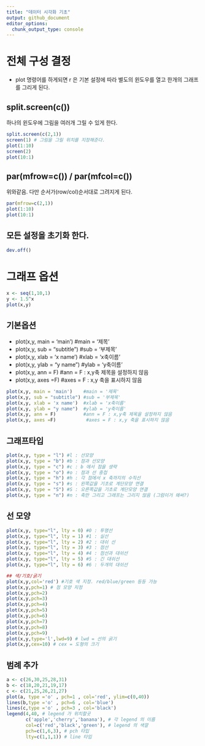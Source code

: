 ```yaml
---
title: "데이터 시각화 기초"
output: github_document
editor_options: 
  chunk_output_type: console
---
```


# 전체 구성 결정
- plot 명령어를 하게되면 r 은 기본 설정에 따라 별도의 윈도우를 열고 한개의 그래프를 그리게 된다.

## split.screen(c())
하나의 윈도우에 그림을 여러개 그릴 수 있게 한다.
```r
split.screen(c(2,1))
screen(1) # 그림을 그릴 위치를 지정해준다.
plot(1:10)
screen(2)
plot(10:1)
```

## par(mfrow=c()) / par(mfcol=c()) 
위와같음. 다만 순서가(row/col)순서대로 그려지게 된다.
```r
par(mfrow=c(2,1))
plot(1:10)
plot(10:1)
```

## 모든 설정을 초기화 한다.
```r
dev.off()
```

# 그래프 옵션
```r
x <- seq(1,10,1)
y <- 1.5^x
plot(x,y)
```

## 기본옵션
- plot(x,y, main = 'main')    #main = '제목'
- plot(x,y, sub = "subtitle") #sub = '부제목'
- plot(x,y, xlab = 'x name')  #xlab = 'x축이름' 
- plot(x,y, ylab = "y name")  #ylab = 'y축이름'
- plot(x,y, ann = F)          #ann = F : x,y축 제목을 설정하지 않음
- plot(x,y, axes =F)          #axes = F : x,y 축을 표시하지 않음

```r
plot(x,y, main = 'main')    #main = '제목'
plot(x,y, sub = "subtitle") #sub = '부제목'
plot(x,y, xlab = 'x name')  #xlab = 'x축이름' 
plot(x,y, ylab = "y name")  #ylab = 'y축이름'
plot(x,y, ann = F)          #ann = F : x,y축 제목을 설정하지 않음
plot(x,y, axes =F)           #axes = F : x,y 축을 표시하지 않음
```

## 그래프타입
```r
plot(x,y, type = "l") #l : 선모양
plot(x,y, type = "b") #b : 점과 선모양
plot(x,y, type = "c") #c : b 에서 점을 생략
plot(x,y, type = "o") #o : 점과 선 중첩
plot(x,y, type = "h") #h : 각 점에서 x 축까지의 수직선
plot(x,y, type = "s") #s : 왼쪽값을 기초로 계단모양 연결
plot(x,y, type = "S") #S : 오른쪽값을 기초로 계단모양 연결
plot(x,y, type = "n") #n : 축만 그리고 그래프는 그리지 않음 (그럼이거 왜써?)
```

## 선 모양
```r
plot(x,y, type="l", lty = 0) #0 : 투명선
plot(x,y, type="l", lty = 1) #1 : 실선
plot(x,y, type="l", lty = 2) #2 : 대쉬 선
plot(x,y, type="l", lty = 3) #3 : 점선
plot(x,y, type="l", lty = 4) #4 : 점선과 대쉬선
plot(x,y, type="l", lty = 5) #5 : 긴 대쉬선
plot(x,y, type="l", lty = 6) #6 : 두개의 대쉬선
```

```r
## 색/기호/굵기
plot(x,y,col='red') #기호 색 지정. red/blue/green 등등 가능
plot(x,y,pch=1) # 점 모양 지정
plot(x,y,pch=2)
plot(x,y,pch=3)
plot(x,y,pch=4)
plot(x,y,pch=5)
plot(x,y,pch=6)
plot(x,y,pch=7)
plot(x,y,pch=8) 
plot(x,y,pch=9)
plot(x,y,type='l',lwd=9) # lwd = 선의 굵기
plot(x,y,cex=10) # cex = 도형의 크기
```


## 범례 추가
```r
a <- c(26,30,25,28,31)
b <- c(18,20,21,19,17)
c <- c(21,25,26,21,27)
plot(a, type ='o' , pch=1 , col='red', ylim=c(0,40))
lines(b,type ='o' , pch=6 , col='blue')
lines(c,type ='o' , pch=3 , col='black')
legend(4,40, # legend 가 위치할곳
       c('apple','cherry','banana'), # 각 legend 의 이름
       col=c('red','black','green'), # legend 의 색깔
       pch=c(1,6,3), # pch 타입
       lty=c(1,1,1)) # line 타입
```

